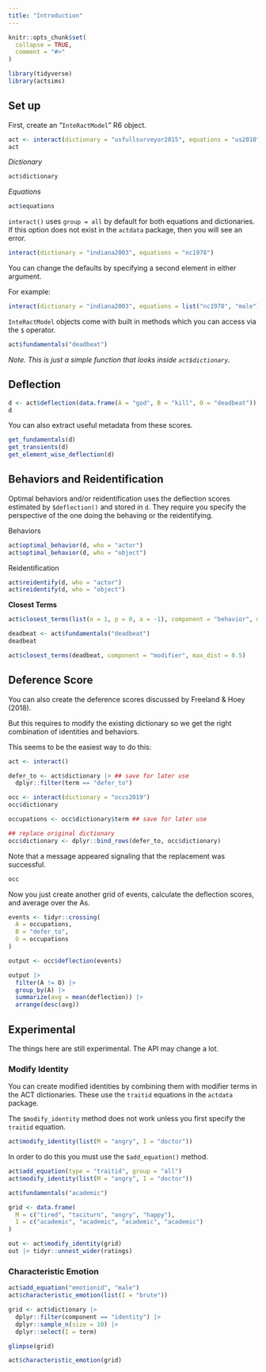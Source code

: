 ```yaml
---
title: "Introduction"
---
```


```r
knitr::opts_chunk$set(
  collapse = TRUE,
  comment = "#>"
)
```

```r
library(tidyverse)
library(actsims)
```

## Set up

First, create an "`InteRactModel`" R6 object.

```r
act <- interact(dictionary = "usfullsurveyor2015", equations = "us2010")
act
```

_Dictionary_

```r
act$dictionary
```

_Equations_

```r
act$equations
```

`interact()` uses `group = all` by default for both equations and dictionaries. If this option does not exist in the `actdata` package, then you will see an error.

```r
interact(dictionary = "indiana2003", equations = "nc1978")
```

You can change the defaults by specifying a second element in either argument. 

For example:

```r
interact(dictionary = "indiana2003", equations = list("nc1978", "male"))
```

`InteRactModel` objects come with built in methods which you can access via the `$` operator. 

```r
act$fundamentals("deadbeat")
```

_Note. This is just a simple function that looks inside `act$dictionary`._

## Deflection


```r
d <- act$deflection(data.frame(A = "god", B = "kill", O = "deadbeat"))
d
```

You can also extract useful metadata from these scores.

```r
get_fundamentals(d)
get_transients(d)
get_element_wise_deflection(d)
```

## Behaviors and Reidentification

Optimal behaviors and/or reidentification uses the deflection scores estimated by `$deflection()` and stored in `d`. They require you specify the perspective of the one doing the behaving or the reidentifying.

Behaviors

```r
act$optimal_behavior(d, who = "actor")
act$optimal_behavior(d, who = "object")
```

Reidentification

```r
act$reidentify(d, who = "actor")
act$reidentify(d, who = "object")
```

__Closest Terms__

```r
act$closest_terms(list(e = 1, p = 0, a = -1), component = "behavior", max_dist = 0.5)

deadbeat <- act$fundamentals("deadbeat")
deadbeat

act$closest_terms(deadbeat, component = "modifier", max_dist = 0.5)
```

## Deference Score

You can also create the deference scores discussed by Freeland & Hoey (2018). 

But this requires to modify the existing dictionary so we get the right combination of identities and behaviors.

This seems to be the easiest way to do this:

```r
act <- interact()

defer_to <- act$dictionary |> ## save for later use
  dplyr::filter(term == "defer_to")

occ <- interact(dictionary = "occs2019")
occ$dictionary

occupations <- occ$dictionary$term ## save for later use

## replace original dictionary
occ$dictionary <- dplyr::bind_rows(defer_to, occ$dictionary)
```

Note that a message appeared signaling that the replacement was successful.

```r
occ 
```

Now you just create another grid of events, calculate the deflection scores, and average over the As.

```r
events <- tidyr::crossing(
  A = occupations,
  B = "defer_to",
  O = occupations
)

output <- occ$deflection(events)

output |> 
  filter(A != O) |> 
  group_by(A) |> 
  summarize(avg = mean(deflection)) |> 
  arrange(desc(avg)) 
```


## Experimental

The things here are still experimental. The API may change a lot.

### Modify Identity

You can create modified identities by combining them with modifier terms in the ACT dictionaries. These use the `traitid` equations in the `actdata` package.

The `$modify_identity` method does not work unless you first specify the `traitid` equation. 

```r
act$modify_identity(list(M = "angry", I = "doctor"))
```

In order to do this you must use the `$add_equation()` method.

```r
act$add_equation(type = "traitid", group = "all")
act$modify_identity(list(M = "angry", I = "doctor")) 

act$fundamentals("academic")

grid <- data.frame(
  M = c("tired", "taciturn", "angry", "happy"), 
  I = c("academic", "academic", "academic", "academic")
)

out <- act$modify_identity(grid) 
out |> tidyr::unnest_wider(ratings)
```

### Characteristic Emotion

```r
act$add_equation("emotionid", "male")
act$characteristic_emotion(list(I = "brute"))

grid <- act$dictionary |> 
  dplyr::filter(component == "identity") |> 
  dplyr::sample_n(size = 10) |> 
  dplyr::select(I = term)

glimpse(grid)

act$characteristic_emotion(grid)
```



